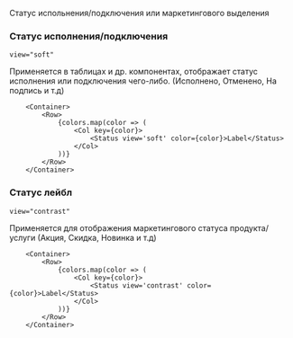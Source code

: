 


Статус испольнения/подключения или маркетингового выделения

### Статус исполнения/подключения

`view="soft"`

Применяется в таблицах и др. компонентах, отображает статус исполнения или подключения чего-либо.
(Исполнено, Отменено, На подпись и т.д)

```tsx live
    <Container>
        <Row>
            {colors.map(color => (
                <Col key={color}>
                    <Status view='soft' color={color}>Label</Status>
                </Col>
            ))}
        </Row>
    </Container>
```

### Статус лейбл

`view="contrast"`

Применяется для отображения маркетингового статуса продукта/услуги (Акция, Скидка, Новинка и т.д)

```tsx live
    <Container>
        <Row>
            {colors.map(color => (
                <Col key={color}>
                    <Status view='contrast' color={color}>Label</Status>
                </Col>
            ))}
        </Row>
    </Container>
```
